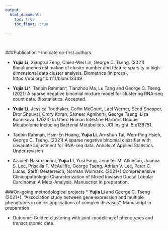 ```yaml
---
output:
  html_document:
    toc: true
    toc_float: true

---
```

<br />

###Publication 
^ indicate co-first authors.

* **Yujia Li**, Xiangrui Zeng, Chien-Wei Lin, George C. Tseng. (2021) Simultaneous estimation of cluster number and feature sparsity in high-dimensional data cluster analysis. Biometrics (in press), https://doi.org/10.1111/biom.13449

* **Yujia Li^**, Tanbin Rahman^, Tianzhou Ma, Lu Tang and George C. Tseng. (2021) A sparse negative binomial mixture model for clustering RNA-seq count data. Biostatistics. Accepted.

* **Yujia Li**, Jessica Toothaker, Collin McCourt, Lael Werner, Scott Snapper, Dror Shouval, Omry Koran, Sameer Agnihorti, George Tseng, Liza Konnikova. (2020) In Utero Human Intestine Harbors Unique Metabolome Including Bacterial Metabolites. JCI Insight. 5:e138751.

* Tanbin Rahman, Hsin-En Huang, **Yujia Li**, An-shun Tai, Wen-Ping Hsieh, George C. Tseng. (2021) A sparse negative binomial classifier with covariate adjustment for RNA-seq data. Annals of Applied Statistics. Under revision

* Azadeh Nasrazadani, **Yujia Li**, Yusi Fang, Jennifer M. Atkinson, Joanna S. Lee, Priscilla F. McAuliffe, George Tseng, Adrian V. Lee, Peter C. Lucas, Steffi Oesterreich, Norman Wolmark. (2021+) Comprehensive Clinicopathologic Characterization of Mixed Invasive Ductal Lobular Carcinoma: A Meta-Analysis. Manuscript in preparation.
<br />

###On-going methodological projects
* **Yujia Li** and George C. Tseng (2021+). “Association study between gene expression and multiple phenotypes in omics applications of complex diseases”. Manuscript in preparation

* Outcome-Guided clustering with joint-modelling of phenotypes and transcriptomic data.

<br />

